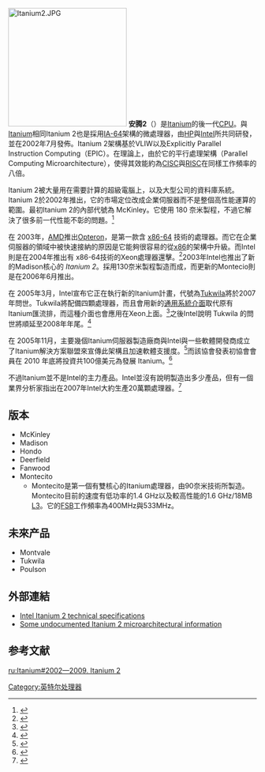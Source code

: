 {{NoteTA
|G1=IT
|1=zh:Itanium; zh-hans:安腾; zh-hant:安騰;
|2=zh:Intel; zh-hans:英特尔; zh-hant:英特爾;
}}
{{Infobox Computer Hardware Cpu
| name = 安腾2
| image = [[File:Intel_Itanium_logo.svg|thumb]]
| image_size = 104px
| caption =
| produced-start = 2002年7月
| produced-end = 現在
| slowest = 733 | slow-unit = MHz
| fastest = 1.73 | fast-unit = GHz
| fsb-slowest = 300 | fsb-slow-unit = MHz
| fsb-fastest = 667 | fsb-fast-unit = MHz
| manuf1 = Intel
| core1 = McKinley
| core2 = Madison
| core3 = Hondo
| core4 = Deerfield
| core5 = Montecito
| size-from =
| size-to =
| arch = Itanium
| sock1 = PAC611
| sock2 =
| sock3 =
| sock4 =
| sock5 =
}}
[[File:Itanium2.JPG|240px]]
'''安腾2'''（'''{{lang-en|Itanium }}'''）是[[Itanium|Itanium]]的後一代[[CPU|CPU]]。與[[Itanium|Itanium]]相同Itanium 2也是採用[[IA-64|IA-64]]架構的微處理器，由[[HP|HP]]與[[Intel|Intel]]所共同研發，並在2002年7月發佈。Itanium 2架構基於VLIW以及Explicitly Parallel Instruction Computing（EPIC）。在理論上，由於它的平行處理架構（Parallel Computing Microarchitecture），使得其效能約為[[CISC|CISC]]與[[RISC|RISC]]在同樣工作頻率的八倍。

Itanium 2被大量用在需要計算的超級電腦上，以及大型公司的資料庫系統。
Itanium 2於2002年推出，它的市場定位改成企業伺服器而不是整個高性能運算的範圍。最初Itanium 2的內部代號為 McKinley。它使用 180 奈米製程，不過它解決了很多前一代性能不彰的問題。<ref>{{cite web
| url = http://www.extremetech.com/article2/0,1697,27371,00.asp
| title = Intel Releases Performance Estimates For Itanium 2
| accessdate = 2007-09-14
| last = Hachman
| first = Mark
| authorlink = 
| date = 2002-05-29
| work = [[ExtremeTech|ExtremeTech]]
| archive-date = 2009-02-13
| archive-url = https://web.archive.org/web/20090213031932/http://www.extremetech.com/article2/0,1697,27371,00.asp
| dead-url = no
}}</ref> 

在 2003年，[[AMD|AMD]]推出[[Opteron|Opteron]]，是第一款含 [[x86-64|x86-64]] 技術的處理器。而它在企業伺服器的領域中被快速接納的原因是它能夠很容易的從[[x86|x86]]的架構中升級。而Intel則是在2004年推出有 x86-64技術的Xeon處理器還擊。<ref>{{cite web 
 |url=http://news.zdnet.com/2100-9584_22-5984747.html 
 |title=Itanium: A cautionary tale 
 |accessdate=2007-03-17 
 |last=Shankland 
 |first=Stephen 
 |authorlink= 
 |date=2005-12-07 
 |work=[[ZDNet|ZDNet]] News 
 |deadurl=yes 
 |archiveurl=https://web.archive.org/web/20060923185730/http://news.zdnet.com/2100-9584_22-5984747.html 
 |archivedate=2006-09-23 
 }}</ref>2003年Intel也推出了新的Madison核心的 ''Itanium 2''。採用130奈米製程製造而成，而更新的Montecio則是在2006年6月推出。

在 2005年3月，Intel宣布它正在執行新的Itanium計畫，代號為[[Tukwila|Tukwila]]將於2007年問世。Tukwila將配備四顆處理器，而且會用新的[[通用系統介面|通用系統介面]]取代原有Itanium匯流排，而這種介面也會應用在Xeon上面。<ref name="CSI">{{cite web
| url = http://www.techbuilder.org/news/60404730
| title = Intel preps HyperTransport competitor for Xeon, Itanium CPUs
| accessdate = 2007-03-31
| last = Merritt
| first = Rick
| authorlink = 
| date = 2005-03-02
| work = techbuilder.org
| archive-date = 2019-06-09
| archive-url = https://web.archive.org/web/20190609015332/http://www.techbuilder.org/news/60404730
| dead-url = no
}}</ref>之後Intel說明 Tukwila 的問世將順延至2008年年尾。<ref name="zdnet_2005_slip">{{cite web 
 |url=http://news.zdnet.com/2100-9584_22-5911316.html?tag=nl 
 |title=Intel pushes back Itanium chips, revamps Xeon 
 |accessdate=2007-03-17 
 |last=Shankland 
 |first=Stephen 
 |authorlink= 
 |date=2005-10-24 
 |work=[[ZDNet|ZDNet]] News 
 |deadurl=yes 
 |archiveurl=https://web.archive.org/web/20080209211101/http://news.zdnet.com/2100-9584_22-5911316.html?tag=nl 
 |archivedate=2008-02-09 
 }}</ref>

在 2005年11月，主要幾個Itanium伺服器製造廠商與Intel與一些軟體開發商成立了Itanium解決方案聯盟來宣傳此架構且加速軟體支援度。<ref name="ISA">{{cite web
 |url         = http://www.itaniumsolutionsalliance.org
 |title       = Itanium Solutions Alliance
 |accessdate  = 2007-05-16
 |work        = ISA web site
 |deadurl     = yes
 |archiveurl  = https://web.archive.org/web/20080908015727/http://www.itaniumsolutionsalliance.org/
 |archivedate = 2008-09-08
}}</ref>而該協會發表初協會會員在 2010 年底將投資共100億美元為發展 Itanium。<ref>{{cite web
 |url         = http://www.itaniumsolutionsalliance.org/news/pr/view?item_key=e30f62bc7770a22d9d95e4d267ed1a63a1a803b5
 |title       = Computing Leaders Announce Strategy for New Era of Mission Critical Computing
 |accessdate  = 2007-06-02
 |last        = Scott
 |first       = Bilepo
 |authorlink  = 
 |date        = 2006-01-26
 |work        = Itanium Solutions Alliance Press Release
 |deadurl     = yes
 |archiveurl  = https://web.archive.org/web/20070927015423/http://www.itaniumsolutionsalliance.org/news/pr/view?item_key=e30f62bc7770a22d9d95e4d267ed1a63a1a803b5
 |archivedate = 2007-09-27
}}</ref>

不過Itanium並不是Intel的主力產品。Intel並沒有說明製造出多少產品，但有一個業界分析家指出在2007年Intel大約生產20萬顆處理器。<ref>{{cite web
| url = http://www.internetnews.com/ent-news/article.php/3705016
| title = Intel Plows Forward With Itanium
| accessdate = 2007-10-18
| last = Patrizio
| first = Andy
| authorlink = 
| date = 2007-10-12
| work = InternetNews.com
| archive-date = 2018-04-22
| archive-url = https://web.archive.org/web/20180422062117/http://www.internetnews.com/ent-news/article.php/3705016
| dead-url = no
}}</ref>

== 版本 ==
* McKinley
* Madison
* Hondo
* Deerfield
* Fanwood
*Montecito
** Montecito是第一個有雙核心的Itanium處理器，由90奈米技術所製造。Montecito目前的速度有低功率的1.4 GHz以及較高性能的1.6 GHz/18MB [[快取|L3]]。它的[[FSB|FSB]]工作頻率為400MHz與533MHz。

== 未來产品 ==
* Montvale
* Tukwila
* Poulson

== 外部連結 ==
* [https://web.archive.org/web/20060814021410/http://balusc.xs4all.nl/srv/har-cpu-int-ita.php Intel Itanium 2 technical specifications]
* [http://www.gelato.unsw.edu.au/IA64wiki/ItaniumInternals Some undocumented Itanium 2 microarchitectural information] {{Wayback|url=http://www.gelato.unsw.edu.au/IA64wiki/ItaniumInternals |date=20070223234225 }}

==参考文献==
{{reflist}}

{{Intel_processors}}

[[Category:英特尔处理器|Category:英特尔处理器]]




[[ru:Itanium#2002—2009._Itanium_2|ru:Itanium#2002—2009. Itanium 2]]